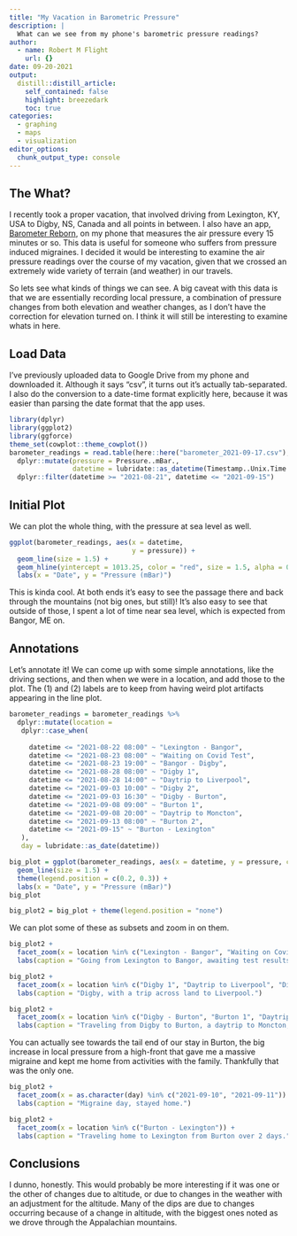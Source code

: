 ```yaml
---
title: "My Vacation in Barometric Pressure"
description: |
  What can we see from my phone's barometric pressure readings?
author:
  - name: Robert M Flight
    url: {}
date: 09-20-2021
output:
  distill::distill_article:
    self_contained: false
    highlight: breezedark
    toc: true
categories:
  - graphing
  - maps
  - visualization
editor_options: 
  chunk_output_type: console
---
```



## The What?

I recently took a proper vacation, that involved driving from Lexington, KY, USA to Digby, NS, Canada and all points in between.
I also have an app, [Barometer Reborn](https://play.google.com/store/apps/details?id=net.hubalek.android.apps.barometer&hl=en_US&gl=US), on my phone that measures the air pressure every 15 minutes or so.
This data is useful for someone who suffers from pressure induced migraines.
I decided it would be interesting to examine the air pressure readings over the course of my vacation, given that we crossed an extremely wide variety of terrain (and weather) in our travels.

So lets see what kinds of things we can see.
A big caveat with this data is that we are essentially recording local pressure, a combination of pressure changes from both elevation and weather changes, as I don't have the correction for elevation turned on.
I think it will still be interesting to examine whats in here.

## Load Data

I've previously uploaded data to Google Drive from my phone and downloaded it.
Although it says "csv", it turns out it's actually tab-separated.
I also do the conversion to a date-time format explicitly here, because it was easier than parsing the date format that the app uses.

```r
library(dplyr)
library(ggplot2)
library(ggforce)
theme_set(cowplot::theme_cowplot())
barometer_readings = read.table(here::here("barometer_2021-09-17.csv"), sep = "\t", header = TRUE) %>%
  dplyr::mutate(pressure = Pressure..mBar.,
                datetime = lubridate::as_datetime(Timestamp..Unix.Time. / 1000, tz = "America/New_York")) %>%
  dplyr::filter(datetime >= "2021-08-21", datetime <= "2021-09-15")
```

## Initial Plot

We can plot the whole thing, with the pressure at sea level as well.

```r
ggplot(barometer_readings, aes(x = datetime,
                               y = pressure)) +
  geom_line(size = 1.5) +
  geom_hline(yintercept = 1013.25, color = "red", size = 1.5, alpha = 0.5) +
  labs(x = "Date", y = "Pressure (mBar)")
```

This is kinda cool.
At both ends it's easy to see the passage there and back through the mountains (not big ones, but still)!
It's also easy to see that outside of those, I spent a lot of time near sea level, which is expected from Bangor, ME on.

## Annotations

Let's annotate it!
We can come up with some simple annotations, like the driving sections, and then when we were in a location, and add those to the plot.
The (1) and (2) labels are to keep from having weird plot artifacts appearing in the line plot.

```r
barometer_readings = barometer_readings %>%
  dplyr::mutate(location =
   dplyr::case_when(
     
     datetime <= "2021-08-22 08:00" ~ "Lexington - Bangor",
     datetime <= "2021-08-23 08:00" ~ "Waiting on Covid Test",
     datetime <= "2021-08-23 19:00" ~ "Bangor - Digby",
     datetime <= "2021-08-28 08:00" ~ "Digby 1",
     datetime <= "2021-08-28 14:00" ~ "Daytrip to Liverpool",
     datetime <= "2021-09-03 10:00" ~ "Digby 2",
     datetime <= "2021-09-03 16:30" ~ "Digby - Burton",
     datetime <= "2021-09-08 09:00" ~ "Burton 1",
     datetime <= "2021-09-08 20:00" ~ "Daytrip to Moncton",
     datetime <= "2021-09-13 08:00" ~ "Burton 2",
     datetime <= "2021-09-15" ~ "Burton - Lexington"
   ),
   day = lubridate::as_date(datetime))
```

```r
big_plot = ggplot(barometer_readings, aes(x = datetime, y = pressure, color = location)) + 
  geom_line(size = 1.5) +
  theme(legend.position = c(0.2, 0.3)) +
  labs(x = "Date", y = "Pressure (mBar)")
big_plot

big_plot2 = big_plot + theme(legend.position = "none")
```

We can plot some of these as subsets and zoom in on them.

```r
big_plot2 + 
  facet_zoom(x = location %in% c("Lexington - Bangor", "Waiting on Covid Test", "Bangor - Digby")) +
  labs(caption = "Going from Lexington to Bangor, awaiting test results, and then driving to Digby.")
```

```r
big_plot2 +
  facet_zoom(x = location %in% c("Digby 1", "Daytrip to Liverpool", "Digby 2")) +
  labs(caption = "Digby, with a trip across land to Liverpool.")
```

```r
big_plot2 +
  facet_zoom(x = location %in% c("Digby - Burton", "Burton 1", "Daytrip to Moncton", "Burton 2")) +
  labs(caption = "Traveling from Digby to Burton, a daytrip to Moncton, and remainder in Burton.")
```

You can actually see towards the tail end of our stay in Burton, the big increase in local pressure from a high-front that gave me a massive migraine and kept me home from activities with the family.
Thankfully that was the only one.

```r
big_plot2 +
  facet_zoom(x = as.character(day) %in% c("2021-09-10", "2021-09-11")) +
  labs(caption = "Migraine day, stayed home.")
```

```r
big_plot2 +
  facet_zoom(x = location %in% c("Burton - Lexington")) +
  labs(caption = "Traveling home to Lexington from Burton over 2 days.")
```

## Conclusions

I dunno, honestly.
This would probably be more interesting if it was one or the other of changes due to altitude, or due to changes in the weather with an adjustment for the altitude.
Many of the dips are due to changes occurring because of a change in altitude, with the biggest ones noted as we drove through the Appalachian mountains.

